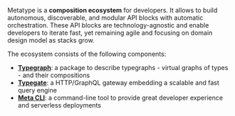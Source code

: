 Metatype is a **composition ecosystem** for developers. It allows to build autonomous, discoverable, and modular API blocks with automatic orchestration. These API blocks are technology-agnostic and enable developers to iterate fast, yet remaining agile and focusing on domain design model as stacks grow.

The ecosystem consists of the following components:

- [**Typegraph**](/docs/concepts/typegraph): a package to describe typegraphs - virtual graphs of types - and their compositions
- [**Typegate**](/docs/concepts/typegate): a HTTP/GraphQL gateway embedding a scalable and fast query engine
- [**Meta CLI**](/docs/concepts/meta-cli): a command-line tool to provide great developer experience and serverless deployments
